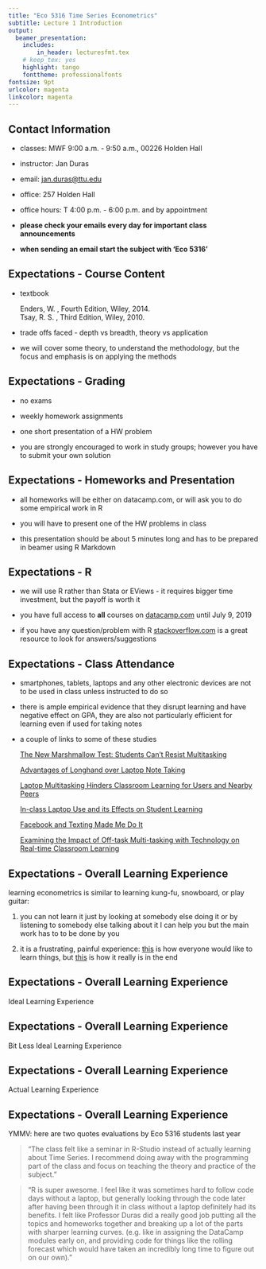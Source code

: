 ```yaml
---
title: "Eco 5316 Time Series Econometrics"
subtitle: Lecture 1 Introduction
output:
  beamer_presentation:
    includes:
        in_header: lecturesfmt.tex 
    # keep_tex: yes
    highlight: tango
    fonttheme: professionalfonts
fontsize: 9pt
urlcolor: magenta
linkcolor: magenta
---
```


## Contact Information

<!--
like they say after boarding an airplane: this is a flight 5570 to Moscow, if Moscow is not your destination now is probably a good time to get off 
-->


- classes: MWF 9:00 a.m. - 9:50 a.m., 00226 Holden Hall   \bigskip

- instructor: Jan Duras
- email: [jan.duras@ttu.edu](mailto:jan.duras@ttu.edu)
- office: 257 Holden Hall  
- office hours: T 4:00 p.m. - 6:00 p.m. and by appointment \bigskip

- **please check your emails every day for important class announcements**

- **when sending an email start the subject with 'Eco 5316'**



## Expectations - Course Content

- textbook

    Enders, W. \href{www.wiley.com/WileyCDA/WileyTitle/productCd-EHEP003218.html}{Applied Econometric Time Series}, Fourth Edition, Wiley, 2014.  
    Tsay, R. S. \href{http://www.wiley.com/WileyCDA/WileyTitle/productCd-EHEP002380.html}{Analysis of Financial Time Series}, Third Edition, Wiley, 2010. 
    \medskip

- trade offs faced - depth vs breadth, theory vs application

- we will cover some theory, to understand the methodology, but the focus and emphasis is on applying the methods



## Expectations - Grading

- no exams

- weekly homework assignments

- one short presentation of a HW problem 

- you are strongly encouraged to work in study groups; however you have to submit your own solution



## Expectations - Homeworks and Presentation

- all homeworks will be either on datacamp.com, or will ask you to do some empirical work in R

- you will have to present one of the HW problems in class

- this presentation should be about 5 minutes long and has to be prepared in beamer using R Markdown 



## Expectations - R

- we will use R rather than Stata or EViews - it requires bigger time investment, but the payoff is worth it

- you have full access to **all** courses on [datacamp.com](https://www.datacamp.com) until July 9, 2019

- if you have any question/problem with R [stackoverflow.com](http://stackoverflow.com/questions/tagged/r) is a great resource to look for answers/suggestions



## Expectations - Class Attendance

- smartphones, tablets, laptops and any other electronic devices are not to be used in class unless instructed to do so 
- there is ample empirical evidence that they disrupt learning and have negative effect on GPA, they are also not particularly efficient for learning even if used for taking notes 
- a couple of links to some of these studies

    [The New Marshmallow Test: Students Can't Resist Multitasking](http://www.slate.com/articles/health_and_science/science/2013/05/multitasking_while_studying_divided_attention_and_technological_gadgets.html)  
    
    \medskip
    
    [Advantages of Longhand over Laptop Note Taking](http://journalistsresource.org/studies/society/education/longhand-versus-laptop-note-taking)  
    
    \medskip
    
    [Laptop Multitasking Hinders Classroom Learning for Users and Nearby Peers](http://www.sciencedirect.com/science/article/pii/S0360131512002254)  
    \medskip
    
    [In-class Laptop Use and its Effects on Student Learning](http://www.sciencedirect.com/science/article/pii/S0360131506001436)  
    
    \medskip
    
    [Facebook and Texting Made Me Do It](http://www.sciencedirect.com/science/article/pii/S0747563212003305)  
    
    \medskip
    
    [Examining the Impact of Off-task Multi-tasking with Technology on Real-time Classroom Learning](http://www.sciencedirect.com/science/article/pii/S0360131511002077)  




## Expectations - Overall Learning Experience

learning econometrics is similar to learning kung-fu, snowboard, or play guitar:

1. you can not learn it just by looking at somebody else doing it or by listening to somebody else talking about it \newline I can help you but the main work has to to be done by you

2. it is a frustrating, painful experience: [this](https://www.youtube.com/watch?v=OBxMsUxXcXU) is how everyone would like to learn things, but [this](https://www.youtube.com/watch?v=QNDhSYmmFro) is how it really is in the end



## Expectations - Overall Learning Experience

Ideal Learning Experience
\begin{figure}
    \includegraphics[trim=0cm 0cm 0cm 0cm, clip, scale=0.67]{figures/lec01_kungfu.jpg}
\end{figure}



## Expectations - Overall Learning Experience

Bit Less Ideal Learning Experience
\begin{figure}
    \includegraphics[trim=0cm 0cm 0cm 0cm, clip, scale=0.67]{figures/lec01_kungfu_R.jpg}
\end{figure}



## Expectations - Overall Learning Experience

Actual Learning Experience

\includegraphics[trim=0cm 0cm 0cm 0cm, clip, width=5cm]{figures/lec01_nokungfu_M.jpg}
\hspace{0.25cm}
\includegraphics[trim=0cm 0cm 0cm 0cm, clip, width=5cm]{figures/lec01_nokungfu_W.jpg}



## Expectations - Overall Learning Experience

YMMV: here are two quotes evaluations by Eco 5316 students last year 

\bigskip

> "The class felt like a seminar in R-Studio instead of actually learning about Time Series. I recommend doing away with the programming part of the class and focus on teaching the theory and practice of the subject."

\bigskip

> "R is super awesome. I feel like it was sometimes hard to follow code days without a laptop, but generally looking through the code later after having been through it in class without a laptop definitely had its benefits. I felt like Professor Duras did a really good job putting all the topics and homeworks together and breaking up a lot of the parts with sharper learning curves. (e.g. like in assigning the DataCamp modules early on, and providing code for things like the rolling forecast which would have taken an incredibly long time to figure out on our own)."
